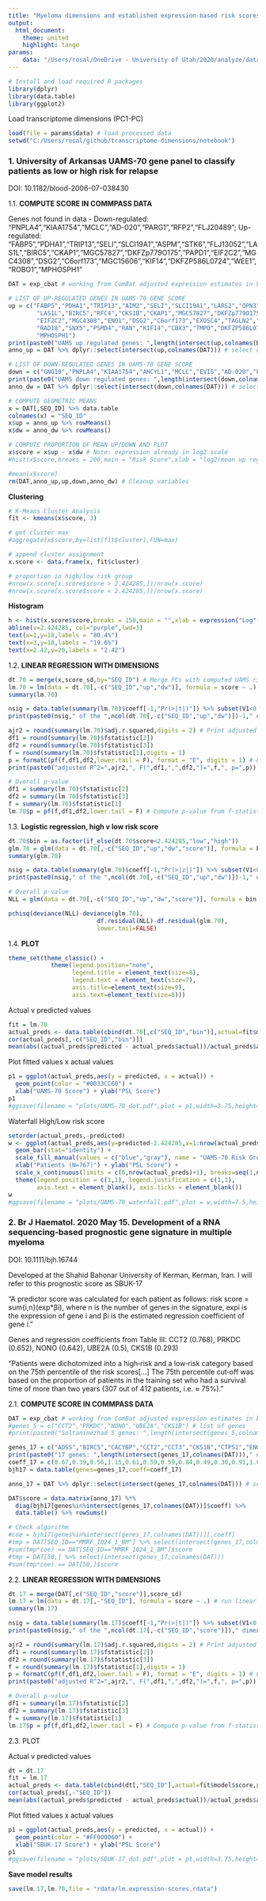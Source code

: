 ---
title: "Myeloma dimensions and established expression-based risk scores"
output:
  html_document:
    theme: united
    highlight: tango
params:
    data: "/Users/rosal/OneDrive - University of Utah/2020/analyze/data/transcriptome-dimensions/analysis/20200802_pipe_out.rdata"
---

```{r load_packages, message=F, include=F}
# Install and load required R packages
library(dplyr)
library(data.table)
library(ggplot2)
```

Load transcriptome dimensions (PC1-PC)
```{r}
load(file = params$data) # load processed data
setwd("C:/Users/rosal/github/transcriptome-dimensions/notebook")
```

### 1. University of Arkansas UAMS-70 gene panel to classify patients as low or high risk for relapse
DOI: 10.1182/blood-2006-07-038430

1.1. **COMPUTE SCORE IN COMMPASS DATA**

Genes not found in data - 
Down-regulated: "PNPLA4","KIAA1754","MCLC","AD-020","PARG1","RFP2","FLJ20489";
Up-regulated: "FABP5","PDHA1","TRIP13","SELI","SLCI19A1","ASPM","STK6","FLJ13052","LAS1L","BIRC5","CKAP1","MGC57827","DKFZp779O175","PAPD1","EIF2C2","MGC4308","DSG2","C6orf173","MGC15606","KIF14","DKFZP586L0724","WEE1","ROBO1","MPHOSPH1"
```{r}
DAT = exp_cbat # working from ComBat adjusted expression estimates in baseline samples

# LIST OF UP-REGULATED GENES IN UAMS-70 GENE SCORE
up = c("FABP5","PDHA1","TRIP13","AIM2","SELI","SLCI19A1","LARS2","OPN3","ASPM","CCT2","UBE2I","STK6","FLJ13052",
        "LAS1L","BIRC5","RFC4","CKS1B","CKAP1","MGC57827","DKFZp779O175","PFN1","ILF3","IFI16","TBRG4","PAPD1",
        "EIF2C2","MGC4308","ENO1","DSG2","C6orf173","EXOSC4","TAGLN2","RUVBL1","ALDOA","CPSF3","MGC15606","LGALS1",
        "RAD18","SNX5","PSMD4","RAN","KIF14","CBX3","TMPO","DKFZP586L0724","WEE1","ROBO1","TCOF1","YWHAZ",
        "MPHOSPH1")
print(paste0("UAMS up regulated genes: ",length(intersect(up,colnames(DAT)))," of ",length(up)," genes in dataset"))
anno_up = DAT %>% dplyr::select(intersect(up,colnames(DAT))) # select up regulated genes in data

# LIST OF DOWN-REGULATED GENES IN UAMS-70 GENE SCORE
down = c("GNG10","PNPLA4","KIAA1754","AHCYL1","MCLC","EVI5","AD-020","PARG1","CTBS","UBE2R2","FUCA1","RFP2","FLJ20489","LTBP1","TRIM33")
print(paste0("UAMS down regulated genes: ",length(intersect(down,colnames(DAT)))," of ",length(down)," genes in dataset"))
anno_dw = DAT %>% dplyr::select(intersect(down,colnames(DAT))) # select up regulated genes in data

# COMPUTE GEOMETRIC MEANS
x = DAT[,SEQ_ID] %>% data.table
colnames(x) = "SEQ_ID"
x$up = anno_up %>% rowMeans()
x$dw = anno_dw %>% rowMeans()

# COMPUTE PROPORTION OF MEAN UP/DOWN AND PLOT
x$score = x$up - x$dw # Note: expression already in log2 scale
#hist(x$score,breaks = 200,main = "Risk Score",xlab = "log2(mean up reg) - log2(mean down reg)")

#mean(x$score)
rm(DAT,anno_up,up,down,anno_dw) # Cleanup variables
```
**Clustering**
```{r}
# K-Means Cluster Analysis
fit <- kmeans(x$score, 3)

# get cluster max
#aggregate(x$score,by=list(fit$cluster),FUN=max)

# append cluster assignment
x.score <- data.frame(x, fit$cluster)

# proportion in high/low risk group
#nrow(x.score[x.score$score > 2.424285,])/nrow(x.score)
#nrow(x.score[x.score$score < 2.424285,])/nrow(x.score)
```

**Histogram**
```{r}
h <- hist(x.score$score,breaks = 150,main = "",xlab = expression("Log"[2]*" Geometric Mean Ratio"))#,ylim = c(0,18))
abline(v=2.424285, col="purple",lwd=3)
text(x=1,y=18,labels = "80.4%")
text(x=3,y=18,labels = "19.6%")
text(x=2.42,y=20,labels = "2.42")
```


1.2. **LINEAR REGRESSION WITH DIMENSIONS**
```{r}
dt.70 = merge(x,score_sd,by="SEQ_ID") # Merge PCs with computed UAMS risk score
lm.70 = lm(data = dt.70[,-c("SEQ_ID","up","dw")], formula = score ~ .) # run linear regression with UAMS risk score as dependent variable
summary(lm.70)

nsig = data.table(summary(lm.70)$coeff[-1,"Pr(>|t|)"]) %>% subset(V1<0.05) %>% nrow() # Count sig dimensions in model
print(paste0(nsig," of the ",ncol(dt.70[,-c("SEQ_ID","up","dw")])-1," dimensions were significat at p < 0.05 in the combined model"))

ajr2 = round(summary(lm.70)$adj.r.squared,digits = 2) # Print adjusted R^2
df1 = round(summary(lm.70)$fstatistic[2])
df2 = round(summary(lm.70)$fstatistic[3])
f = round(summary(lm.70)$fstatistic[1],digits = 1)
p = formatC(pf(f,df1,df2,lower.tail = F), format = "E", digits = 1) # Compute p-value from f-statistic
print(paste0("adjusted R^2=",ajr2,", F(",df1,",",df2,")=",f,", p=",p))

# Overall p-value
df1 = summary(lm.70)$fstatistic[2]
df2 = summary(lm.70)$fstatistic[3]
f = summary(lm.70)$fstatistic[1]
lm.70$p = pf(f,df1,df2,lower.tail = F) # Compute p-value from f-statistic
```

1.3. **Logistic regression, high v low risk score**
```{r}
dt.70$bin = as.factor(if_else(dt.70$score<2.424285,"low","high"))
glm.70 = glm(data = dt.70[,-c("SEQ_ID","up","dw","score")], formula = bin ~ ., family = "binomial") # run logistic regression with UAMS risk score as dependent variable
summary(glm.70)

nsig = data.table(summary(glm.70)$coeff[-1,"Pr(>|z|)"]) %>% subset(V1<0.05) %>% nrow() # Count sig dimensions in model
print(paste0(nsig," of the ",ncol(dt.70[,-c("SEQ_ID","up","dw")])-1," dimensions were significat at p < 0.05 in the combined model"))

# Overall p-value
NLL = glm(data = dt.70[,-c("SEQ_ID","up","dw","score")], formula = bin ~ 1, family = "binomial")

pchisq(deviance(NLL)-deviance(glm.70),
                         df.residual(NLL)-df.residual(glm.70),
                         lower.tail=FALSE)
```

1.4. **PLOT**

```{r}
theme_set(theme_classic() + 
            theme(legend.position="none",
                  legend.title = element_text(size=8),
                  legend.text = element_text(size=7),
                  axis.title=element_text(size=9),
                  axis.text=element_text(size=8)))
```

Actual v predicted values
```{r}
fit = lm.70
actual_preds <- data.table(cbind(dt.70[,c("SEQ_ID","bin")],actual=fit$model$score,predicted=fit$fitted.values))
cor(actual_preds[,-c("SEQ_ID","bin")])
mean(abs((actual_preds$predicted - actual_preds$actual))/actual_preds$actual) # mean absolute percentage error
```
Plot fitted values x actual values
```{r}
p1 = ggplot(actual_preds,aes(y = predicted, x = actual)) +
  geom_point(color = "#0033CC60") +
  xlab("UAMS-70 Score") + ylab("PSL Score")
p1
#ggsave(filename = "plots/UAMS-70_dot.pdf",plot = p1,width=3.75,height=3.75)
```

Waterfall High/Low risk score
```{r}
setorder(actual_preds,-predicted)
w <- ggplot(actual_preds,aes(y=predicted-2.424285,x=1:nrow(actual_preds),fill=bin)) + # predicted score - high risk cutoff from clustering
  geom_bar(stat="identity") +
  scale_fill_manual(values = c("blue","gray"), name = "UAMS-70 Risk Group", labels = c("High (n=151)", "Low (n=616)")) +
  xlab("Patients (N=767)") + ylab("PSL Score") +
  scale_x_continuous(limits = c(0,nrow(actual_preds)+1), breaks=seq(1,nrow(actual_preds),1)) +
  theme(legend.position = c(1,1), legend.justification = c(1,1),
        axis.text = element_blank(), axis.ticks = element_blank())
w
#ggsave(filename = "plots/UAMS-70_waterfall.pdf",plot = w,width=7.5,height=2.5)
```



### 2. Br J Haematol. 2020 May 15. Development of a RNA sequencing-based prognostic gene signature in multiple myeloma
DOI: 10.1111/bjh.16744

Developed at the Shahid Bahonar University of Kerman, Kerman, Iran. I will refer to this prognostic score as SBUK-17

"A predictor score was calculated for each patient as follows: risk score = sum{i,n}(exp*βi), where n is the number of genes in the signature, expi is the expression of gene i and βi is the estimated regression coefficient of gene i."

Genes and regression coefficients from Table III: CCT2 (0.768), PRKDC (0.652), NONO (0.642), UBE2A (0.5), CKS1B (0.293)

"Patients were dichotomized into a high‐risk and a low‐risk category based on the 75th percentile of the risk scores[...] The 75th percentile cut‐off was based on the proportion of patients in the training set who had a survival time of more than two years (307 out of 412 patients, i.e. ≈ 75%)."

2.1. **COMPUTE SCORE IN COMMPASS DATA**
```{r}
DAT = exp_cbat # working from ComBat adjusted expression estimates in baseline samples
#genes_5 = c("CCT2","PRKDC","NONO","UBE2A","CKS1B") # list of genes
#print(paste0("Soltaninezhad 5 genes: ",length(intersect(genes_5,colnames(DAT)))," of ",length(genes_5)," genes in dataset"))

genes_17 = c("ADSS","BIRC5","CACYBP","CCT2","CCT3","CKS1B","CTPS1","ENO1","GAPDH","KIAA0101","MSH6","NONO","PRKDC","RAN","SF3B4","TFB2M","UBE2A")
print(paste0("17 genes: ",length(intersect(genes_17,colnames(DAT)))," of ",length(genes_17)," genes in dataset"))
coeff_17 = c(0.67,0.39,0.56,1.15,0.61,0.59,0.59,0.84,0.49,0.30,0.91,1.03,1.04,0.65,1.01,0.83,0.66)
bjh17 = data.table(genes=genes_17,coeff=coeff_17)

anno_17 = DAT %>% dplyr::select(intersect(genes_17,colnames(DAT))) # select genes in data

DAT$score = data.matrix(anno_17) %*%
  diag(bjh17[genes%in%intersect(genes_17,colnames(DAT))]$coeff) %>%
  data.table() %>% rowSums()

# Check algorithm
#coe = bjh17[genes%in%intersect(genes_17,colnames(DAT))][,coeff]
#tmp = DAT[SEQ_ID=="MMRF_1024_1_BM"] %>% select(intersect(genes_17,colnames(DAT)))
#sum(tmp*coe) == DAT[SEQ_ID=="MMRF_1024_1_BM"]$score
#tmp = DAT[50,] %>% select(intersect(genes_17,colnames(DAT)))
#sum(tmp*coe) == DAT[50,]$score
```

2.2. **LINEAR REGRESSION WITH DIMENSIONS**
```{r}
dt.17 = merge(DAT[,c("SEQ_ID","score")],score_sd)
lm.17 = lm(data = dt.17[,-"SEQ_ID"], formula = score ~ .) # run linear regression with risk score as dependent variable
summary(lm.17)

nsig = data.table(summary(lm.17)$coeff[-1,"Pr(>|t|)"]) %>% subset(V1<0.05) %>% nrow() # Count sig dimensions in model
print(paste0(nsig," of the ",ncol(dt.17[,-c("SEQ_ID","score")])," dimensions were significat at p < 0.05 in the combined model"))

ajr2 = round(summary(lm.17)$adj.r.squared,digits = 2) # Print adjusted R^2
df1 = round(summary(lm.17)$fstatistic[2])
df2 = round(summary(lm.17)$fstatistic[3])
f = round(summary(lm.17)$fstatistic[1],digits = 1)
p = formatC(pf(f,df1,df2,lower.tail = F), format = "E", digits = 1) # Compute p-value from f-statistic
print(paste0("adjusted R^2=",ajr2,", F(",df1,",",df2,")=",f,", p=",p))

# Overall p-value
df1 = summary(lm.17)$fstatistic[2]
df2 = summary(lm.17)$fstatistic[3]
f = summary(lm.17)$fstatistic[1]
lm.17$p = pf(f,df1,df2,lower.tail = F) # Compute p-value from f-statistic
```

2.3. PLOT

Actual v predicted values
```{r}
dt = dt.17
fit = lm.17
actual_preds <- data.table(cbind(dt[,"SEQ_ID"],actual=fit$model$score,predicted=fit$fitted.values))
cor(actual_preds[,-"SEQ_ID"])
mean(abs((actual_preds$predicted - actual_preds$actual))/actual_preds$actual) # mean absolute percentage error
```

Plot fitted values x actual values
```{r}
p1 = ggplot(actual_preds,aes(y = predicted, x = actual)) +
  geom_point(color = "#FF000060") +
  xlab("SBUK-17 Score") + ylab("PSL Score")
p1
#ggsave(filename = "plots/SBUK-17_dot.pdf",plot = p1,width=3.75,height=3.75)
```

**Save model results**
```{r}
save(lm.17,lm.70,file = "rdata/lm.expression-scores.rdata")
```

